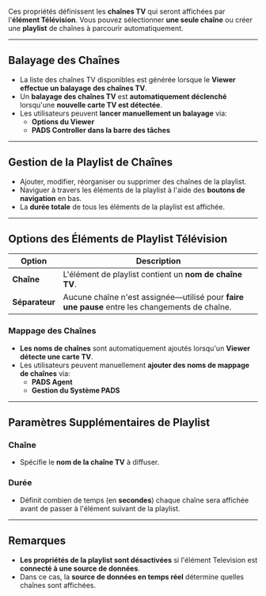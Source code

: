 Ces propriétés définissent les **chaînes TV** qui seront affichées par l'**élément Télévision**. Vous pouvez sélectionner **une seule chaîne** ou créer une **playlist** de chaînes à parcourir automatiquement.

***

## **Balayage des Chaînes**

* La liste des chaînes TV disponibles est générée lorsque le **Viewer effectue un balayage des chaînes TV**.
* Un **balayage des chaînes TV** est **automatiquement déclenché** lorsqu'une **nouvelle carte TV est détectée**.
* Les utilisateurs peuvent **lancer manuellement un balayage** via:
  * **Options du Viewer**
  * **PADS Controller dans la barre des tâches**

***

## **Gestion de la Playlist de Chaînes**

* Ajouter, modifier, réorganiser ou supprimer des chaînes de la playlist.
* Naviguer à travers les éléments de la playlist à l'aide des **boutons de navigation** en bas.
* La **durée totale** de tous les éléments de la playlist est affichée.

***

## **Options des Éléments de Playlist Télévision**

| **Option**     | **Description**                                                                                |
| -------------- | ---------------------------------------------------------------------------------------------- |
| **Chaîne**     | L'élément de playlist contient un **nom de chaîne TV**.                                        |
| **Séparateur** | Aucune chaîne n'est assignée—utilisé pour **faire une pause** entre les changements de chaîne. |

### **Mappage des Chaînes**

* **Les noms de chaînes** sont automatiquement ajoutés lorsqu'un **Viewer détecte une carte TV**.
* Les utilisateurs peuvent manuellement **ajouter des noms de mappage de chaînes** via:
  * **PADS Agent**
  * **Gestion du Système PADS**

***

## **Paramètres Supplémentaires de Playlist**

### **Chaîne**

* Spécifie le **nom de la chaîne TV** à diffuser.

### **Durée**

* Définit combien de temps (en **secondes**) chaque chaîne sera affichée avant de passer à l'élément suivant de la playlist.

***

## **Remarques**

* **Les propriétés de la playlist sont désactivées** si l'élément Television est **connecté à une source de données**.
* Dans ce cas, la **source de données en temps réel** détermine quelles chaînes sont affichées.
